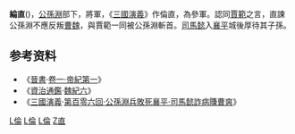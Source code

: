 '''綸直'''({{bd||？|238年|catIdx=L綸}})，[[公孫淵|公孫淵]]部下，將軍，《[[三國演義|三國演義]]》作倫直，為參軍。認同[[賈範|賈範]]之言，直諫公孫淵不應反叛[[曹魏|曹魏]]，與賈範一同被公孫淵斬首。[[司馬懿|司馬懿]]入[[襄平|襄平]]城後厚待其子孫。

==参考资料==
* 《[[晉書|晉書]]·[[s:晉書/卷001|卷一·帝紀第一]]》
* 《[[資治通鑑|資治通鑑]]·[[s:資治通鑑/卷074|魏紀六]]》
* 《[[三國演義|三國演義]]·[[s:三國演義/第106回|第百零六回·公孫淵兵敗死襄平·司馬懿詐病賺曹爽]]》


[[Category:三國軍事人物|L倫]]
[[Category:曹魏軍事人物|L倫]]
[[Category:三國被處決者|L倫]]
[[Category:倫姓|Z直]]